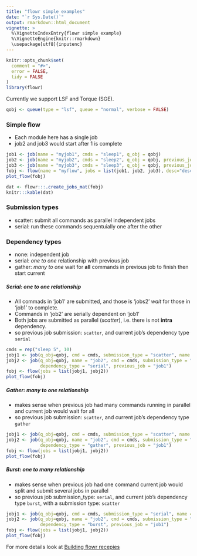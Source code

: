 ```yaml
---
title: "flowr simple examples"
date: "`r Sys.Date()`"
output: rmarkdown::html_document
vignette: >
  %\VignetteIndexEntry{flowr simple example}
  %\VignetteEngine{knitr::rmarkdown}
  \usepackage[utf8]{inputenc}
---
```


```r
knitr::opts_chunk$set(
  comment = "#>",
  error = FALSE,
  tidy = FALSE
)
library(flowr)
```

Currently we support LSF and Torque (SGE). 

```r
qobj <- queue(type = "lsf", queue = "normal", verbose = FALSE)
```

### Simple flow
- Each module here has a single job
- job2 and job3 would start after 1 is complete
```r
job1 <- job(name = "myjob1", cmds = "sleep1", q_obj = qobj)
job2 <- job(name = "myjob2", cmds = "sleep2", q_obj = qobj, previous_job = "myjob1", dependency_type = "serial")
job3 <- job(name = "myjob3", cmds = "sleep3", q_obj = qobj, previous_job = "myjob1", dependency_type = "serial")
fobj <- flow(name = "myflow", jobs = list(job1, job2, job3), desc="description")
plot_flow(fobj)
```

```r
dat <- flowr:::.create_jobs_mat(fobj)
knitr:::kable(dat)
```



### Submission types
- scatter: submit all commands as parallel independent jobs
- serial: run these commands sequentuially one after the other

### Dependency types
- none: independent job
- serial: *one to one* relationship with previous job
- gather: *many to one* wait for **all** commands in previous job to finish then start current


##### Serial: one to one relationship
- All commads in 'job1' are submitted, and those is 'jobs2' *wait* for those in 'job1' to complete.
- Commands in 'job2' are serially dependent on 'job1'
- Both jobs are submitted as parallel (*scatter*), i.e. there is not **intra** dependency.
- so previous job submission: `scatter`, and current job's dependency type `serial`
```r
cmds = rep("sleep 5", 10)
jobj1 <- job(q_obj=qobj, cmd = cmds, submission_type = "scatter", name = "job1")
jobj2 <- job(q_obj=qobj, name = "job2", cmd = cmds, submission_type = "scatter", 
             dependency_type = "serial", previous_job = "job1")
fobj <- flow(jobs = list(jobj1, jobj2))
plot_flow(fobj)
```

##### Gather: many to one relationship
- makes sense when previous job had many commands running in parallel and current job would wait for all
- so previous job submission: `scatter`, and current job's dependency type `gather`
```r
jobj1 <- job(q_obj=qobj, cmd = cmds, submission_type = "scatter", name = "job1")
jobj2 <- job(q_obj=qobj, name = "job2", cmd = cmds, submission_type = "scatter", 
             dependency_type = "gather", previous_job = "job1")
fobj <- flow(jobs = list(jobj1, jobj2))
plot_flow(fobj)
```

##### Burst: one to many relationship
- makes sense when previous job had one command current job would split and submit several jobs in parallel
- so previous job submission_type: `serial`, and current job's dependency type `burst`, with a submission type: `scatter`
```r
jobj1 <- job(q_obj=qobj, cmd = cmds, submission_type = "serial", name = "job1")
jobj2 <- job(q_obj=qobj, name = "job2", cmd = cmds, submission_type = "scatter", 
             dependency_type = "burst", previous_job = "job1")
fobj <- flow(jobs = list(jobj1, jobj2))
plot_flow(fobj)
```


For more details look at [Building flowr recepies](buid_main.html)
